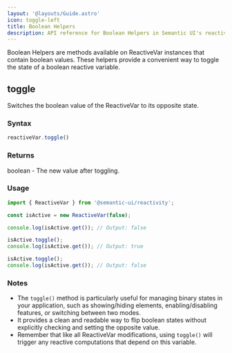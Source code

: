 ```yaml
---
layout: '@layouts/Guide.astro'
icon: toggle-left
title: Boolean Helpers
description: API reference for Boolean Helpers in Semantic UI's reactivity system
---
```


Boolean Helpers are methods available on ReactiveVar instances that contain boolean values. These helpers provide a convenient way to toggle the state of a boolean reactive variable.

## toggle

Switches the boolean value of the ReactiveVar to its opposite state.

### Syntax
```javascript
reactiveVar.toggle()
```

### Returns

boolean - The new value after toggling.

### Usage

```javascript
import { ReactiveVar } from '@semantic-ui/reactivity';

const isActive = new ReactiveVar(false);

console.log(isActive.get()); // Output: false

isActive.toggle();
console.log(isActive.get()); // Output: true

isActive.toggle();
console.log(isActive.get()); // Output: false
```

### Notes

- The `toggle()` method is particularly useful for managing binary states in your application, such as showing/hiding elements, enabling/disabling features, or switching between two modes.
- It provides a clean and readable way to flip boolean states without explicitly checking and setting the opposite value.
- Remember that like all ReactiveVar modifications, using `toggle()` will trigger any reactive computations that depend on this variable.
